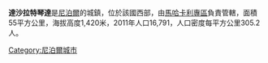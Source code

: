 '''達沙拉特琴達'''是[[尼泊爾|尼泊爾]]的城鎮，位於該國西部，由[[馬哈卡利專區|馬哈卡利專區]]負責管轄，面積55平方公里，海拔高度1,420米，2011年人口16,791，人口密度每平方公里305.2人。

{{coord|29|33|17|N|80|25|36|E|region:NP-MA_type:city(16791)_source:kolossus-dewiki|display=title}}

{{Nepal-geo-stub}}
[[Category:尼泊爾城市|Category:尼泊爾城市]]